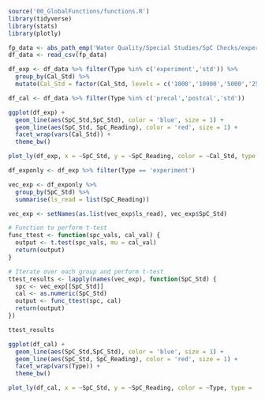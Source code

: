 ```r
source('00_GlobalFunctions/functions.R')
library(tidyverse)
library(stats)
library(plotly)
```

```r
fp_data <- abs_path_emp('Water Quality/Special Studies/SpC Checks/experiment_checks.csv') 
df_data <- read_csv(fp_data)

df_exp <- df_data %>% filter(Type %in% c('experiment','std')) %>%
  group_by(Cal_Std) %>%
  mutate(Cal_Std = factor(Cal_Std, levels = c('1000','10000','5000','25000','50000')))

df_cal <- df_data %>% filter(Type %in% c('precal','postcal','std'))
```

```r
ggplot(df_exp) +
  geom_line(aes(SpC_Std,SpC_Std), color = 'blue', size = 1) +
  geom_line(aes(SpC_Std, SpC_Reading), color = 'red', size = 1) +
  facet_wrap(vars(Cal_Std)) +
  theme_bw()
```

```r
plot_ly(df_exp, x = ~SpC_Std, y = ~SpC_Reading, color = ~Cal_Std, type = 'scatter', mode = 'lines+markers')
```

```r
df_exponly <- df_exp %>% filter(Type == 'experiment')

vec_exp <- df_exponly %>%
  group_by(SpC_Std) %>%
  summarise(ls_read = list(SpC_Reading))

vec_exp <- setNames(as.list(vec_exp$ls_read), vec_exp$SpC_Std)

# Function to perform t-test
func_ttest <- function(spc_vals, cal_val) {
  output <- t.test(spc_vals, mu = cal_val)
  return(output)
}

# Iterate over each group and perform t-test
ttest_results <- lapply(names(vec_exp), function(SpC_Std) {
  spc <- vec_exp[[SpC_Std]]
  cal <- as.numeric(SpC_Std)
  output <- func_ttest(spc, cal)
  return(output)
})

ttest_results
```

```r
ggplot(df_cal) +
  geom_line(aes(SpC_Std,SpC_Std), color = 'blue', size = 1) +
  geom_line(aes(SpC_Std, SpC_Reading), color = 'red', size = 1) +
  facet_wrap(vars(Type)) +
  theme_bw()
```

```r
plot_ly(df_cal, x = ~SpC_Std, y = ~SpC_Reading, color = ~Type, type = 'scatter', mode = 'lines+markers')
```

